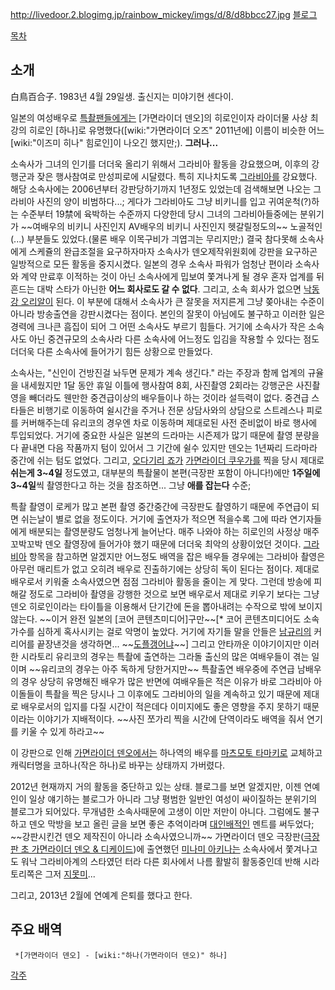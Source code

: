 http://livedoor.2.blogimg.jp/rainbow_mickey/imgs/d/8/d8bbcc27.jpg
[http://blog.livedoor.jp/rainbow_mickey 블로그]

[[목차]]
== 소개 ==
白鳥百合子. 1983년 4월 29일생. 출신지는 미야기현 센다이.

일본의 여성배우로 [[특촬]]팬들에게는 [가면라이더 덴오]의 히로인이자 라이더물 사상 최강의 히로인 [하나]로 유명했다([wiki:"가면라이더 오즈" 2011년에] 이름이 비슷한 어느 [wiki:"이즈미 히나" 힘로인]이 나오긴 했지만;). '''그러나...'''

소속사가 그녀의 인기를 더더욱 올리기 위해서 그라비아 활동을 강요했으며, 이후의 강행군과 잦은 행사참여로 만성피로에 시달렸다. 특히 지나치도록 [[그라비아]]를 강요했다.  해당 소속사에는 2006년부터 강판당하기까지 1년정도 있었는데 검색해보면 나오는 그라비아 사진의 양이 비범하다...; 게다가 그라비아도 그냥 비키니를 입고 귀여운척(?)하는 수준부터 19禁에 육박하는 수준까지 다양한데 당시 그녀의 그라비아들중에는 분위기가 ~~여배우의 비키니 사진인지 AV배우의 비키니 사진인지 헷갈릴정도의~~ 노골적인(...) 부분들도 있었다.(물론 배우 이목구비가 긔엽긔는 무리지만;) 결국 참다못해 소속사에게 스케쥴의 완급조절을 요구하자마자 소속사가 덴오제작위원회에 강판을 요구하곤 일방적으로 모든 활동을 중지시켰다. 일본의 경우 소속사 파워가 엄청난 편이라 소속사와 계약 만료후 이적하는 것이 아닌 소속사에게 밉보여 쫓겨나게 될 경우 혼자 업계를 뒤흔드는 대박 스타가 아닌한 '''어느 회사로도 갈 수 없다'''. 그리고, 소속 회사가 없으면 [[낙동강 오리알]]이 된다. 이 부분에 대해서 소속사가 큰 잘못을 저지른게 그냥 쫒아내는 수준이 아니라 방송출연을 강판시켰다는 점이다. 본인의 잘못이 아님에도 불구하고 이러한 일은 경력에 크나큰 흠집이 되어 그 어떤 소속사도 부르기 힘들다. 거기에 소속사가 작은 소속사도 아닌 중견규모의 소속사라 다른 소속사에 어느정도 입김을 작용할 수 있다는 점도 더더욱 다른 소속사에 들어가기 힘든 상황으로 만들었다. 

소속사는, "신인이 건방진걸 놔두면 문제가 계속 생긴다." 라는 주장과 함께 업계의 규율을 내세웠지만 1달 동안 휴일 이틀에 행사참여 8회, 사진촬영 2회라는 강행군은 사진촬영을 빼더라도 웬만한 중견급이상의 배우들이나 하는 것이라 설득력이 없다. 중견급 스타들은 비행기로 이동하여 쉴시간을 주거나 전문 상담사와의 상담으로 스트레스나 피로를 커버해주는데 유리코의 경우엔 차로 이동하며 제대로된 사전 준비없이 바로 행사에 투입되었다. 거기에 중요한 사실은 일본의 드라마는 시즌제가 많기 때문에 촬영 분량을 다 끝내면 다음 작품까지 텀이 있어서 그 기간에 쉴수 있지만 덴오는 1년짜리 드라마라 중간에 쉬는 텀도 없었다. 그리고, [[오다기리 죠]]가 [[가면라이더 쿠우가]]를 찍을 당시 제대로 '''쉬는게 3~4일''' 정도였고, 대부분의 특촬물이 본편(극장판 포함이 아니다!)에만 '''1주일에 3~4일'''씩 촬영한다고 하는 것을 참조하면... 그냥 '''애를 잡는다''' 수준;

특촬 촬영이 로케가 많고 본편 촬영 중간중간에 극장판도 촬영하기 때문에 주연급이 되면 쉬는날이 별로 없을 정도이다. 거기에 출연자가 적으면 적을수록 그에 따라 연기자들에게 배분되는 촬영분량도 엄청나게 늘어난다. 매주 나와야 하는 히로인의 사정상 매주 꼬박꼬박 덴오 촬영장에 들어가야 했기 때문에 더더욱 최악의 상황이었던 것이다. [[그라비아]] 항목을 참고하면 알겠지만 어느정도 배역을 잡은 배우들 경우에는 그라비아 촬영은 아무런 매리트가 없고 오히려 배우로 진출하기에는 상당히 독이 된다는 점이다. 제대로 배우로서 키워줄 소속사였으면 점점 그라비아 활동을 줄이는 게 맞다. 그런데 방송에 피해갈 정도로 그라비아 촬영을 강행한 것으로 보면 배우로서 제대로 키우기 보다는 그냥 덴오 히로인이라는 타이틀을 이용해서 단기간에 돈을 뽑아내려는 수작으로 밖에 보이지 않는다. ~~이거 완전 일본의 [코어 콘텐츠미디어]구만~~[* 코어 콘텐츠미디어도 소속 가수를 심하게 혹사시키는 걸로 악명이 높았다. 거기에 자기들 말을 안들은 [[남규리]]의 커리어를 끝장낸것을 생각하면... ~~[[도플갱어]]냐~~] 그리고 안타까운 이야기이지만 이러한 시라토리 유리코의 경우는 특촬에 출연하는 그라돌 출신의 많은 여배우들이 겪는 일이며 ~~유리코의 경우는 아주 독하게 당한거지만~~ 특촬출연 배우중에 주연급 남배우의 경우 상당히 유명해진 배우가 많은 반면에 여배우들은 적은 이유가 바로 그라비아 아이돌들이 특촬을 찍은 당시나 그 이후에도 그라비아의 일을 계속하고 있기 때문에 제대로 배우로서의 입지를 다질 시간이 적은데다 이미지에도 좋은 영향을 주지 못하기 때문이라는 이야기가 지배적이다. ~~사진 쪼가리 찍을 시간에 단역이라도 배역을 줘서 연기를 키울 수 있게 하라고~~ 

이 강판으로 인해 [[가면라이더 덴오]]에서는 하나역의 배우를 [[마츠모토 타마키]]로 교체하고 캐릭터명을 코하나(작은 하나)로 바꾸는 상태까지 가버렸다.

2012년 현재까지 거의 활동을 중단하고 있는 상태. 블로그를 보면 알겠지만, 이젠 연예인이 일상 얘기하는 블로그가 아니라 그냥 평범한 일반인 여성이 싸이질하는 분위기의 블로그가 되어있다. 무개념한 소속사때문에 고생이 이만 저만이 아니다. 그럼에도 불구하고 덴오 막방을 보고 올린 글을 보면 좋은 추억이라며 [[대인배]]적인 멘트를 써두었다; ~~강판시킨건 덴오 제작진이 아니라 소속사였으니까~~ 가면라이더 덴오 극장판([[극장판 초 가면라이더 덴오 & 디케이드]])에 출연했던 [[미나미 아키나]]는 소속사에서 쫓겨나고도 워낙 그라비아계의 스타였던 터라 다른 회사에서 나름 활발히 활동중인데 반해 시라토리쪽은 그저 [[지못미]]...

그리고, 2013년 2월에 연예계 은퇴를 했다고 한다.

== 주요 배역 ==
  *[가면라이더 덴오] - [wiki:"하나(가면라이더 덴오)" 하나]

[[각주]]
